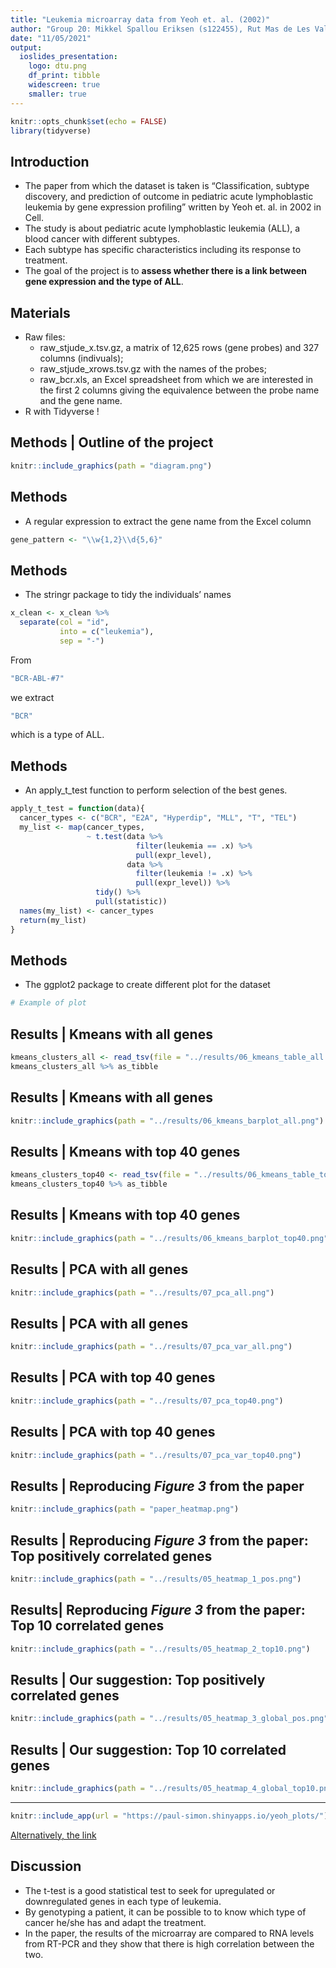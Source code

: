 ```yaml
---
title: "Leukemia microarray data from Yeoh et. al. (2002)"
author: "Group 20: Mikkel Spallou Eriksen (s122455), Rut Mas de Les Valls (s203003), Anna Oliver Almirall (s202436), Paul Jeremy Simon (s202592), Elisa Catafal Tardos (s210415)"
date: "11/05/2021"
output: 
  ioslides_presentation:
    logo: dtu.png
    df_print: tibble
    widescreen: true
    smaller: true
---
```


```r
knitr::opts_chunk$set(echo = FALSE)
library(tidyverse)
```

## Introduction

- The paper from which the dataset is taken is "Classification, subtype discovery, and prediction of outcome in pediatric acute lymphoblastic leukemia by gene expression profiling" written by Yeoh et. al. in 2002 in Cell. 
- The study is about pediatric acute lymphoblastic leukemia (ALL), a blood cancer with different subtypes.
- Each subtype has specific characteristics including its response to treatment.
- The goal of the project is to **assess whether there is a link between gene expression and the type of ALL**.


## Materials

- Raw files:
  - raw_stjude_x.tsv.gz, a matrix of 12,625 rows (gene probes) and 327 columns (indivuals);
  - raw_stjude_xrows.tsv.gz with the names of the probes;
  - raw_bcr.xls, an Excel spreadsheet from which we are interested in the first 2 columns giving the equivalence between the probe name and the gene name.


- R with Tidyverse !


## Methods | Outline of the project
```r
knitr::include_graphics(path = "diagram.png")
```

## Methods
- A regular expression to extract the gene name from the Excel column 
```r
gene_pattern <- "\\w{1,2}\\d{5,6}"
```


## Methods
- The stringr package to tidy the individuals' names
```r
x_clean <- x_clean %>% 
  separate(col = "id", 
           into = c("leukemia"), 
           sep = "-")
```
From
```r
"BCR-ABL-#7"
```
we extract
```r
"BCR"
```
which is a type of ALL.


## Methods
- An apply_t_test function to perform selection of the best genes.
```r
apply_t_test = function(data){
  cancer_types <- c("BCR", "E2A", "Hyperdip", "MLL", "T", "TEL")
  my_list <- map(cancer_types,
                 ~ t.test(data %>%
                            filter(leukemia == .x) %>% 
                            pull(expr_level),
                          data %>%
                            filter(leukemia != .x) %>% 
                            pull(expr_level)) %>% 
                   tidy() %>% 
                   pull(statistic))
  names(my_list) <- cancer_types
  return(my_list)
}
```


## Methods
- The ggplot2 package to create different plot for the dataset
```r
# Example of plot
```


## Results | Kmeans with all genes
```r
kmeans_clusters_all <- read_tsv(file = "../results/06_kmeans_table_all.tsv")
kmeans_clusters_all %>% as_tibble
```

## Results | Kmeans with all genes
```r
knitr::include_graphics(path = "../results/06_kmeans_barplot_all.png")
```


## Results | Kmeans with top 40 genes 
```r
kmeans_clusters_top40 <- read_tsv(file = "../results/06_kmeans_table_top40.tsv")
kmeans_clusters_top40 %>% as_tibble
```

## Results | Kmeans with top 40 genes
```r
knitr::include_graphics(path = "../results/06_kmeans_barplot_top40.png")
```


## Results | PCA with all genes
```r
knitr::include_graphics(path = "../results/07_pca_all.png")
```


## Results | PCA with all genes
```r
knitr::include_graphics(path = "../results/07_pca_var_all.png")
```


## Results | PCA with top 40 genes
```r
knitr::include_graphics(path = "../results/07_pca_top40.png")
```


## Results | PCA with top 40 genes
```r
knitr::include_graphics(path = "../results/07_pca_var_top40.png")
```

## Results | Reproducing _Figure 3_ from the paper
```r
knitr::include_graphics(path = "paper_heatmap.png")
```

## Results | Reproducing _Figure 3_ from the paper:  __Top positively correlated genes__

```r
knitr::include_graphics(path = "../results/05_heatmap_1_pos.png")
```


## Results| Reproducing _Figure 3_ from the paper: __Top 10 correlated genes__
```r
knitr::include_graphics(path = "../results/05_heatmap_2_top10.png")
```


## Results | Our suggestion:  __Top positively correlated genes__
```r
knitr::include_graphics(path = "../results/05_heatmap_3_global_pos.png")
```


## Results | Our suggestion: __Top 10 correlated genes__
```r
knitr::include_graphics(path = "../results/05_heatmap_4_global_top10.png")
```


---
```r
knitr::include_app(url = "https://paul-simon.shinyapps.io/yeoh_plots/")
```

[Alternatively, the link](https://paul-simon.shinyapps.io/yeoh_plots/)


## Discussion
- The t-test is a good statistical test to seek for upregulated or downregulated genes in each type of leukemia.
- By genotyping a patient, it can be possible to to know which type of cancer he/she has and adapt the treatment.
- In the paper, the results of the microarray are compared to RNA levels from RT-PCR and they show that there is high correlation between the two.
